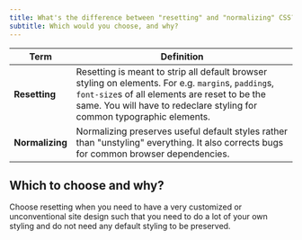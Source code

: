 ```yaml
---
title: What's the difference between "resetting" and "normalizing" CSS?
subtitle: Which would you choose, and why?
---
```


| Term | Definition |
| --- | --- |
| **Resetting** | Resetting is meant to strip all default browser styling on elements. For e.g. `margin`s, `padding`s, `font-size`s of all elements are reset to be the same. You will have to redeclare styling for common typographic elements. |
| **Normalizing** | Normalizing preserves useful default styles rather than "unstyling" everything. It also corrects bugs for common browser dependencies. |

## Which to choose and why?

Choose resetting when you need to have a very customized or unconventional site design such that you need to do a lot of your own styling and do not need any default styling to be preserved.
